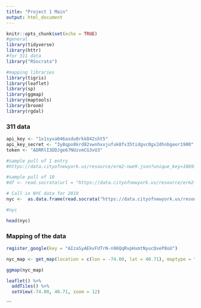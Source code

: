 ```yaml
---
title: "Project 1 Main"
output: html_document
---
```


```r
knitr::opts_chunk$set(echo = TRUE)
#general
library(tidyverse)
library(httr)
#for 311 data
library("RSocrata")

#mapping libraries
library(tigris)
library(leaflet)
library(sp)
library(ggmap)
library(maptools)
library(broom)
library(rgdal)
```

### 311 data

```r
api_key <- "1x1syxa046asdu0rkk842sht5"
api_key_secret <- "3y8qpo8krd82vwnhxxjufuk8fv35tidgvc0gx2dhnbgeor1900"
token <- "ADRRlI3DDJge67NUzvmCG3vU3"
```


```r
#sample pull of 1 entry
#https://data.cityofnewyork.us/resource/erm2-nwe9.json?unique_key=10693408

#sample pull of 10
#df <- read.socrata(url = "https://data.cityofnewyork.us/resource/erm2-nwe9.json?$limit=10")
```

```r

# Call in NYC data for 2019
nyc <-  as.data.frame(read.socrata("https://data.cityofnewyork.us/resource/fhrw-4uyv.json?$where=created_date between '2019-01-01T12:00:00' and '2019-12-31T23:59:59' and agency = 'NYPD'", app_token = token))

#nyc

head(nyc)
```











### Mapping of the data

```r
register_google(key = "AIzaSyAEkvFUTrN-n96QqRvpHxmtNyucQveP8oU")
```

 
```r
nyc_map <- get_map(location = c(lon = -74.00, lat = 40.71), maptype = "terrain", zoom = 11)
```


```r
ggmap(nyc_map)
```



```r
leaflet() %>%
  addTiles() %>%
  setView(-74.00, 40.71, zoom = 12)
```
```


